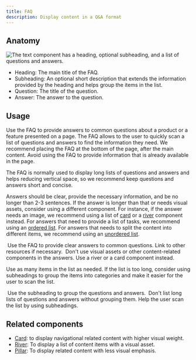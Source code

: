 ```yaml
---
title: FAQ
description: Display content in a Q&A format
---
```



## Anatomy

![The text component has a heading, optional subheading, and a list of questions and answers.]()

- Heading: The main title of the FAQ.
- Subheading: An optional short description that extends the information provided by the heading and helps group the items in the list.
- Question: The title of the question.
- Answer: The answer to the question.

## Usage

Use the FAQ to provide answers to common questions about a product or a feature presented on a page. The FAQ allows to the user to quickly scan a list of questions and answers to find the information they need. We recommend placing the FAQ at the bottom of the page, after the main content. Avoid using the FAQ to provide information that is already available in the page.

The FAQ is normally used to display long lists of questions and answers and helps reducing vertical space, so we recommend keep questions and answers short and concise.

Answers should be clear, provide the necessary information, and be no longer than 2-3 sentences. If the answer is longer than that or needs visual assets, consider using a different component. For instance, if the answer needs an image, we recommend using a list of [card](/components/Card) or a [river](/components/River) component instead. For answers that need to provide a list of tasks, we recommend using an [ordered list](/components/OrderedList). For answers that needs to split the content into different items, we recommend using an [unordered list](/components/UnorderedList).

<DoDontContainer>
  <Do>
    <img src="" alt="" />
    <Caption>
      Use the FAQ to provide clear answers to common questions. Link to other
      resources if necessary.
    </Caption>
  </Do>
  <Dont>
    <img src="" alt="" />
    <Caption>
      Don't use visual assets or other content-related components in the
      answers. Use a river or a card component instead.
    </Caption>
  </Dont>
</DoDontContainer>

Use as many items in the list as needed. If the list is too long, consider using subheadings to group the items into categories and make it easier for the user to scan the list.

<DoDontContainer>
  <Do>
    <img src="" alt="" />
    <Caption>Use the subheading to group the questions and answers.</Caption>
  </Do>
  <Dont>
    <img src="" alt="" />
    <Caption>
      Don't list long lists of questions and answers without grouping them. Help
      the user scan the list by using subheadings.
    </Caption>
  </Dont>
</DoDontContainer>

## Related components

- [Card](/components/Card): to display navigational related content with higher visual weight.
- [River](/components/River): To display a list of content items with a visual asset.
- [Pillar](/components/Pillar): To display related content with less visual emphasis.
